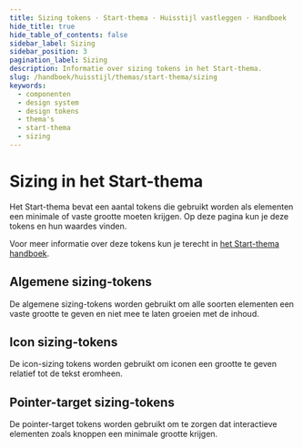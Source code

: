 ```yaml
---
title: Sizing tokens · Start-thema · Huisstijl vastleggen · Handboek
hide_title: true
hide_table_of_contents: false
sidebar_label: Sizing
sidebar_position: 3
pagination_label: Sizing
description: Informatie over sizing tokens in het Start-thema.
slug: /handboek/huisstijl/themas/start-thema/sizing
keywords:
  - componenten
  - design system
  - design tokens
  - thema's
  - start-thema
  - sizing
---
```



# Sizing in het Start-thema

<Paragraph lead>
  Het Start-thema bevat een aantal tokens die gebruikt worden als elementen een minimale of vaste grootte moeten
  krijgen. Op deze pagina kun je deze tokens en hun waardes vinden.
</Paragraph>

Voor meer informatie over deze tokens kun je terecht in [het Start-thema handboek](/handboek/huisstijl/themas/start-thema).

## Algemene sizing-tokens

De algemene sizing-tokens worden gebruikt om alle soorten elementen een vaste grootte te geven en niet mee te laten groeien met de inhoud.

<CommonDesignTokensTable type="size" maxPathLength={4} />

## Icon sizing-tokens

De icon-sizing tokens worden gebruikt om iconen een grootte te geven relatief tot de tekst eromheen.

<CommonDesignTokensTable type="size" item="icon" />

## Pointer-target sizing-tokens

De pointer-target tokens worden gebruikt om te zorgen dat interactieve elementen zoals knoppen een minimale grootte krijgen.

<CommonDesignTokensTable type="pointer-target" />
